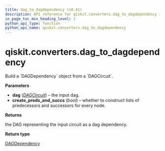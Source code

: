 ```yaml
---
title: dag_to_dagdependency (v0.41)
description: API reference for qiskit.converters.dag_to_dagdependency in qiskit v0.41
in_page_toc_min_heading_level: 1
python_api_type: function
python_api_name: qiskit.converters.dag_to_dagdependency
---
```


<span id="qiskit-converters-dag-to-dagdependency" />

# qiskit.converters.dag\_to\_dagdependency

<Function id="qiskit.converters.dag_to_dagdependency" isDedicatedPage={true} github="https://github.com/qiskit/qiskit/tree/stable/0.23/qiskit/converters/dag_to_dagdependency.py" signature="dag_to_dagdependency(dag, create_preds_and_succs=True)">
  Build a `DAGDependency` object from a `DAGCircuit`.

  **Parameters**

  *   **dag** ([*DAGCircuit*](qiskit.dagcircuit.DAGCircuit "qiskit.dagcircuit.DAGCircuit")) – the input dag.
  *   **create\_preds\_and\_succs** (*bool*) – whether to construct lists of predecessors and successors for every node.

  **Returns**

  the DAG representing the input circuit as a dag dependency.

  **Return type**

  [DAGDependency](qiskit.dagcircuit.DAGDependency "qiskit.dagcircuit.DAGDependency")
</Function>

